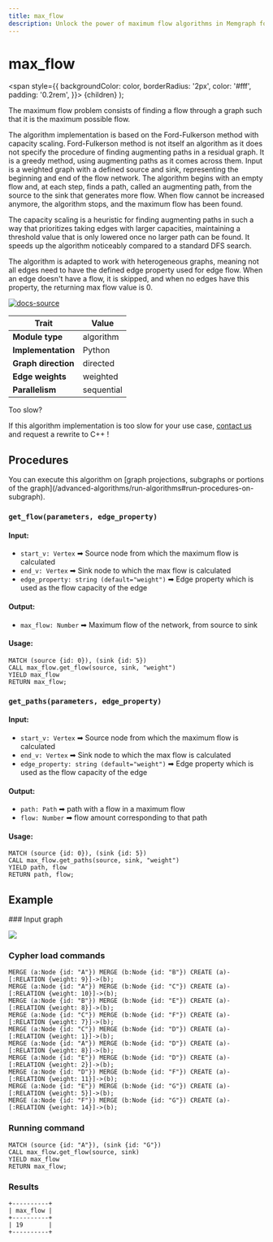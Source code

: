 ```yaml
---
title: max_flow
description: Unlock the power of maximum flow algorithms in Memgraph for analyzing flow networks. Access tutorials and comprehensive documentation to learn how to perform maximum flow analysis and gain insights from your graph data.
---
```



# max_flow

  <span
    style={{
      backgroundColor: color,
      borderRadius: '2px',
      color: '#fff',
      padding: '0.2rem',
    }}>
    {children}
  </span>
);

The maximum flow problem consists of finding a flow through a graph such that it
is the maximum possible flow.

The algorithm implementation is based on the Ford-Fulkerson method with capacity
scaling. Ford-Fulkerson method is not itself an algorithm as it does not specify
the procedure of finding augmenting paths in a residual graph. It is a greedy
method, using augmenting paths as it comes across them. Input is a weighted
graph with a defined source and sink, representing the beginning and end of the
flow network. The algorithm begins with an empty flow and, at each step, finds a
path, called an augmenting path, from the source to the sink that generates more
flow. When flow cannot be increased anymore, the algorithm stops, and the maximum
flow has been found.

The capacity scaling is a heuristic for finding augmenting paths in such a way
that prioritizes taking edges with larger capacities, maintaining a threshold
value that is only lowered once no larger path can be found. It speeds up the
algorithm noticeably compared to a standard DFS search.

The algorithm is adapted to work with heterogeneous graphs, meaning not all
edges need to have the defined edge property used for edge flow. When an edge 
doesn't have a flow, it is skipped, and when no edges have this property, the
returning max flow value is 0.

[![docs-source](https://img.shields.io/badge/source-max_flow-FB6E00?logo=github&style=for-the-badge)](https://github.com/memgraph/mage/blob/main/python/max_flow.py)

| Trait               | Value                                                 |
| ------------------- | ----------------------------------------------------- |
| **Module type**     | algorithm  |
| **Implementation**  | Python        |
| **Graph direction** | directed |
| **Edge weights**    |  weighted|
| **Parallelism**     | sequential |

<Callout type="info"> 

Too slow? 

If this algorithm implementation is too slow for your use case, [contact us](mailto:tech@memgraph.com) and request a rewrite to C++ !

</Callout>

## Procedures

<Callout type="info">
You can execute this algorithm on [graph projections, subgraphs or portions of the graph](/advanced-algorithms/run-algorithms#run-procedures-on-subgraph).
</Callout>

### `get_flow(parameters, edge_property)`

#### Input:

* `start_v: Vertex` ➡ Source node from which the maximum flow is calculated
* `end_v: Vertex` ➡ Sink node to which the max flow is calculated
* `edge_property: string (default="weight")` ➡ Edge property which is used as the flow
  capacity of the edge

#### Output:

* `max_flow: Number` ➡ Maximum flow of the network, from source to sink

#### Usage:

```cypher
MATCH (source {id: 0}), (sink {id: 5})
CALL max_flow.get_flow(source, sink, "weight")
YIELD max_flow
RETURN max_flow;
```

### `get_paths(parameters, edge_property)`

#### Input:

* `start_v: Vertex` ➡ Source node from which the maximum flow is calculated
* `end_v: Vertex` ➡ Sink node to which the max flow is calculated
* `edge_property: string (default="weight")` ➡ Edge property which is used as the flow
  capacity of the edge

#### Output:

* `path: Path` ➡ path with a flow in a maximum flow
* `flow: Number` ➡ flow amount corresponding to that path

#### Usage:

```cypher
MATCH (source {id: 0}), (sink {id: 5})
CALL max_flow.get_paths(source, sink, "weight")
YIELD path, flow
RETURN path, flow;
```

## Example

<Steps>
### Input graph

![](/pages/advanced-algorithms/available-algorithms/max_flow/max-flow-1.png)

### Cypher load commands

```cypher
MERGE (a:Node {id: "A"}) MERGE (b:Node {id: "B"}) CREATE (a)-[:RELATION {weight: 9}]->(b);
MERGE (a:Node {id: "A"}) MERGE (b:Node {id: "C"}) CREATE (a)-[:RELATION {weight: 10}]->(b);
MERGE (a:Node {id: "B"}) MERGE (b:Node {id: "E"}) CREATE (a)-[:RELATION {weight: 8}]->(b);
MERGE (a:Node {id: "C"}) MERGE (b:Node {id: "F"}) CREATE (a)-[:RELATION {weight: 7}]->(b);
MERGE (a:Node {id: "C"}) MERGE (b:Node {id: "D"}) CREATE (a)-[:RELATION {weight: 1}]->(b);
MERGE (a:Node {id: "A"}) MERGE (b:Node {id: "D"}) CREATE (a)-[:RELATION {weight: 8}]->(b);
MERGE (a:Node {id: "E"}) MERGE (b:Node {id: "D"}) CREATE (a)-[:RELATION {weight: 2}]->(b);
MERGE (a:Node {id: "D"}) MERGE (b:Node {id: "F"}) CREATE (a)-[:RELATION {weight: 11}]->(b);
MERGE (a:Node {id: "E"}) MERGE (b:Node {id: "G"}) CREATE (a)-[:RELATION {weight: 5}]->(b);
MERGE (a:Node {id: "F"}) MERGE (b:Node {id: "G"}) CREATE (a)-[:RELATION {weight: 14}]->(b);
```

### Running command

```cypher
MATCH (source {id: "A"}), (sink {id: "G"})
CALL max_flow.get_flow(source, sink)
YIELD max_flow
RETURN max_flow;
```

### Results

```plaintext
+----------+
| max_flow |
+----------+
| 19       |
+----------+
```

</Steps>
